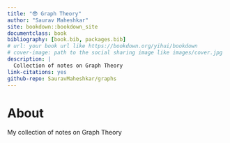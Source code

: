 ```yaml
--- 
title: "😎 Graph Theory"
author: "Saurav Maheshkar"
site: bookdown::bookdown_site
documentclass: book
bibliography: [book.bib, packages.bib]
# url: your book url like https://bookdown.org/yihui/bookdown
# cover-image: path to the social sharing image like images/cover.jpg
description: |
  Collection of notes on Graph Theory
link-citations: yes
github-repo: SauravMaheshkar/graphs
---
```


# About

My collection of notes on Graph Theory